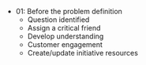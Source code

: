 -   01: Before the problem definition
    -   Question identified
    -   Assign a critical friend
    -   Develop understanding
    -   Customer engagement
    -   Create/update initiative resources

